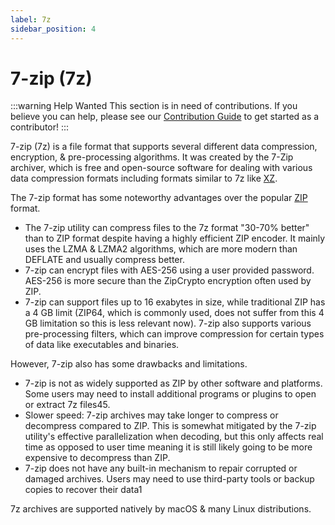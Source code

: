 ```yaml
---
label: 7z
sidebar_position: 4
---
```


# 7-zip (7z)

:::warning Help Wanted
This section is in need of contributions. If you believe you can help, please see our [Contribution Guide](../contribution-guide.mdx) to get started as a contributor!
:::

7-zip (7z) is a file format that supports several different data compression, encryption, & pre-processing algorithms. It was created by the 7-Zip archiver, which is free and open-source software for dealing with various data compression formats including formats similar to 7z like [XZ](../data/xz.mdx).

The 7-zip format has some noteworthy advantages over the popular [ZIP](../data/zip.mdx) format.
- The 7-zip utility can compress files to the 7z format "30-70% better" than to ZIP format despite having a highly efficient ZIP encoder. It mainly uses the LZMA & LZMA2 algorithms, which are more modern than DEFLATE and usually compress better.
- 7-zip can encrypt files with AES-256 using a user provided password. AES-256 is more secure than the ZipCrypto encryption often used by ZIP.
- 7-zip can support files up to 16 exabytes in size, while traditional ZIP has a 4 GB limit (ZIP64, which is commonly used, does not suffer from this 4 GB limitation so this is less relevant now). 7-zip also supports various pre-processing filters, which can improve compression for certain types of data like executables and binaries.

However, 7-zip also has some drawbacks and limitations.
- 7-zip is not as widely supported as ZIP by other software and platforms. Some users may need to install additional programs or plugins to open or extract 7z files45.
- Slower speed: 7-zip archives may take longer to compress or decompress compared to ZIP. This is somewhat mitigated by the 7-zip utility's effective parallelization when decoding, but this only affects real time as opposed to user time meaning it is still likely going to be more expensive to decompress than ZIP.
- 7-zip does not have any built-in mechanism to repair corrupted or damaged archives. Users may need to use third-party tools or backup copies to recover their data1

7z archives are supported natively by macOS & many Linux distributions.